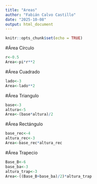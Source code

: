 ```yaml
---
title: "Areas"
author: "Fabián Calvo Castillo"
date: "2025-10-08"
output: html_document
---
```


```r
knitr::opts_chunk$set(echo = TRUE)
```

#Área Círculo
```r
r<-0.5
Area<-pi*r**2
```

#Área Cuadrado
```r
lado<-3
Area<-lado**2
```

#Área Triangulo
```r
base<-3
altura<-5
Area<-(base*altura)/2
```

#Área Rectángulo
```r
base_rec<-4
altura_rec<-3
Area<-base_rec*altura_rec
```

#Área Trapecio
```r
Base_B<-6
base_ba<-3
altura_trap<-3
Area<-((Base_B+base_ba)/2)*altura_trap
```

